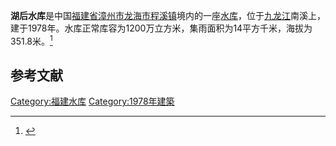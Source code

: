 {{Infobox Reservoir 
|name = 湖后水库
|nickname = 
|image = 
|image_caption = 
|map = 
|map_caption = 
|pushpin_map = China Fujian
|pushpin_map_caption = 
|code = BGD55100953
|class = 
|location_of_reservoir = [[福建省|福建省]][[漳州市|漳州市]][[龙海市|龙海市]][[程溪镇|程溪镇]]
|location_of_dam = 
|inflow = 
|outflow = 
|catchment_area = 14
|reservoir_area = 
|mean_depth = 
|maximum_depth = 
|flood_level = 
|normal_water_level = 
|dead_water_level = 
|water_quality = 
|island = 
|maximum_storage_capacity = 
|normal_storage_capacity = 1200万
|dead_storage_capacity = 
|type_of_dam = 
|elevation_of_dam = 
|height_of_dam = 
|length_of_dam = 
|width_of_dam = 
|installed_capacity = 
|irrigated_area =
|start = 
|complete = 1978年
|cost = 
|emigrate = 
|latd = 24.3462
|latm = 
|lats = 
|latNS = N
|longd = 117.5644
|longm = 
|longs = 
|longEW = E
|website = 
|footnotes = 
}}
<mapframe latitude="24.3462" longitude="117.5644" zoom="14" width="280" height="300" align="right" />
'''湖后水库'''是中国[[福建省|福建省]][[漳州市|漳州市]][[龙海市|龙海市]][[程溪镇|程溪镇]]境内的一座[[水库|水库]]，位于[[九龙江|九龙江]]南溪上，建于1978年。水库正常库容为1200万立方米，集雨面积为14平方千米，海拔为351.8米。<ref>{{cite web|url=http://brim.ihb.ac.cn/12/CN/12.asp |title=中国大中型水库基本特征数据库 |work=中国生物多样性信息系统内陆水体生物学分部 |deadurl=yes |archiveurl=https://web.archive.org/web/20120402061833/http://brim.ihb.ac.cn/12/CN/12.asp |archivedate=2012-04-02 }}</ref>
== 参考文献 ==
{{Reflist}}

{{福建小作品}}

[[Category:福建水库|Category:福建水库]]
[[Category:1978年建築|Category:1978年建築]]
